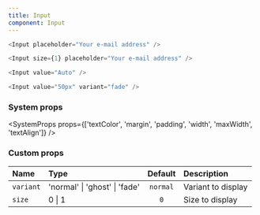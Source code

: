 ```yaml
---
title: Input
component: Input
---
```


```js live=true
<Input placeholder="Your e-mail address" />
```

```js live=true
<Input size={1} placeholder="Your e-mail address" />
```

```js live=true
<Input value="Auto" />
```

```js live=true
<Input value="50px" variant="fade" />
```

### System props

<SystemProps props={['textColor', 'margin', 'padding', 'width', 'maxWidth', 'textAlign']} />

### Custom props

| Name      | Type                          | Default  | Description        |
| :-------- | :---------------------------- | :------: | :----------------- |
| `variant` | 'normal' \| 'ghost' \| 'fade' | `normal` | Variant to display |
| `size`    | 0 \| 1                        |   `0`    | Size to display    |
